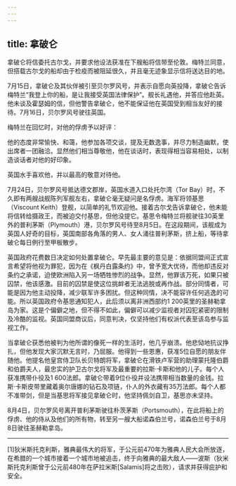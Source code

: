 ```yaml
---
---
---
```

title: 拿破仑
---



拿破仑将信委托古尔戈，并要求他设法获准在下艘船将信带至伦敦。梅特兰同意，但搭载古尔戈的船却由于检疫而被阻延很久，并且毫无迹象显示信将送达目的地。

7月15日，拿破仑及其伙伴被引至贝尔罗风号，并表示自愿向英投降，拿破仑告诉梅特兰“我登上你的船，是让我接受英国法律保护”。舰长礼遇他，并答应他赴英。他未谈及霍瑟姆的信，但他警告拿破仑，他不能保证他在英国受到相当友好的接待。7月16日，贝尔罗风号驶往英国。

梅特兰在回忆时，对他的俘虏予以好评：

他的态度非常愉快、和蔼，他参加各项交谈，提及无数逸事，并尽力制造幽默，使出席者一团融洽。显然他们相当尊敬他，他在谈话时，表现得相当容易相处，以制造谈话者对他的好印象。



英国水手喜欢他，并以最高的敬意对待他。

7月24日，贝尔罗风号抵达德文郡岸，英国水道入口处托尔湾（Tor Bay）时，不久即有两艘战舰陈列军舰左右，拿破仑毫无疑问是名俘虏。海军将领基思（Viscount Keith）登舰，以简单的礼节欢迎他。接着古尔戈告诉拿破仑，他未能将信转给摄政王，而被迫交付基思，但他没提它。基思令梅特兰将舰驶往30英里外的普利茅斯（Plymouth）港，贝尔罗风号待至8月5日。在这段期间，该舰成为英国人好奇的目标，英国南部各角落的男人、女人涌往普利茅斯，挤上船，等待拿破仑每日例行至甲板散步。

英国政府花费数日决定如何处置拿破仑。早先最主要的意见是：依据同盟间正式宣言希望将他视为罪犯，因为在《枫丹白露条约》中，曾予宽大优待，而他却违反对条约之承诺，迫使欧洲陷入另一场牺牲惨烈的战争。显然，他罪该万死，如果只被囚禁，他该感激。目前的囚禁是使这位挑衅者无法逃脱或再作战。部分同情者，可能是因为他主动投降，减少联军许多困扰。但这种同情，决不能容许任何逃逸的可能。所以英国政府令基思通知犯人，此后须以离非洲西部约1 200英里的圣赫勒拿岛为家。这是个偏僻之地，但不得不如此，偏僻可以减少监视者对囚犯紧密的限制及冷酷的监视。英国同盟商议后，同意判决，仅坚持他们有权派代表至该岛参与监视工作。

当拿破仑获悉他被判为他所谓的像死一样的生活时，他几乎崩溃。他悲恸地抗议挣扎，但他发现大家沉默无言时，乃屈服。他得到一些恩惠，获准5位自愿的朋友伴随他。他提名他皇宫侍卫队长贝特朗将军，拿破仑在滑铁卢军营的助理蒙托隆伯爵和伯爵夫人，最忠实的护卫古尔戈将军及最重要的拉斯·卡斯和他的儿子。每个人获准携带仆役及1 600法郎。拿破仑带着9位仆役并设法携带相当数量的金钱。拉斯·卡斯皮带里藏着奥尔唐娜的钻石及项链，仆人的外衣藏有35万法郎。每个人都不准带剑，但是当基思将军接见拿破仑时，他坚持佩剑自卫，基思亦未坚持。

8月4日，贝尔罗风号离开普利茅斯驶往朴茨茅斯（Portsmouth），在此将船上的俘虏、他的侍从及他们的所有物，转至另一艘大船诺森伯兰号，诺森伯兰号于8月8日驶往圣赫勒拿岛。



* * *



[1]狄米斯托克利斯，雅典最伟大的将军，于公元前470年为雅典人民大会所放逐，在希腊的一个城市接着一个城市地被追击，终于向雅典的最大敌人——波斯（狄米斯托克利斯曾于公元前480年在萨拉米斯[Salamis]将之击败），请求并获得庇护和安全。